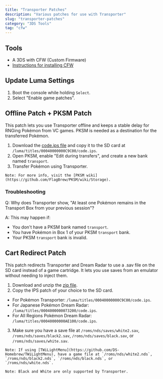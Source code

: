```yaml
---
title: "Transporter Patches"
description: "Various patches for use with Transporter"
slug: "transporter-patches"
category: "3DS Tools"
tag: "cfw"
---
```


## Tools

- A 3DS with CFW (Custom Firmware)
- [Instructions for installing CFW](https://3ds.hacks.guide/)

## Update Luma Settings

1. Boot the console while holding `Select`.
2. Select "Enable game patches".

## Offline Patch + PKSM Patch

This patch lets you use Transporter offline and keeps a stable delay for RNGing Pokémon from VC games. PKSM is needed as a destination for the transferred Pokémon.

1. Download the [code.ips file](https://github.com/zaksabeast/Transporter-Offline-Patch/releases) and copy it to the SD card at `/luma/titles/00040000000C9C00/code.ips`.
2. Open PKSM, enable "Edit during transfers", and create a new bank named `transport`.
3. Transfer Pokémon using Transporter.

```
Note: For more info, visit the [PKSM wiki](https://github.com/FlagBrew/PKSM/wiki/Storage).
```

### Troubleshooting

Q: Why does Transporter show, "At least one Pokémon remains in the Transport Box from your previous session"?

A: This may happen if:

- You don't have a PKSM bank named `transport`.
- You have Pokémon in Box 1 of your PKSM `transport` bank.
- Your PKSM `transport` bank is invalid.

## Cart Redirect Patch

This patch redirects Transporter and Dream Radar to use a .sav file on the SD card instead of a game cartridge. It lets you use saves from an emulator without needing to inject them.

1. Download and unzip the [zip file](https://github.com/zaksabeast/DreamRadarCartRedirect/releases).
2. Copy the IPS patch of your choice to the SD card.

- For Pokémon Transporter: `/luma/titles/00040000000C9C00/code.ips`.
- For Japanese Pokémon Dream Radar: `/luma/titles/0004000000073200/code.ips`.
- For All Regions Pokémon Dream Radar: `/luma/titles/00040000000AE100/code.ips`.

3. Make sure you have a save file at `/roms/nds/saves/white2.sav`, `/roms/nds/saves/black2.sav`, `/roms/nds/saves/black.sav`, or `/roms/nds/saves/white.sav`.

```
Note: If using [TWiLightMenu](https://github.com/DS-Homebrew/TWiLightMenu), have a game file at `/roms/nds/white2.nds`, `/roms/nds/black2.nds`, `/roms/nds/black.nds`, or `/roms/nds/white.nds`.
```

```
Note: Black and White are only supported by Transporter.
```
